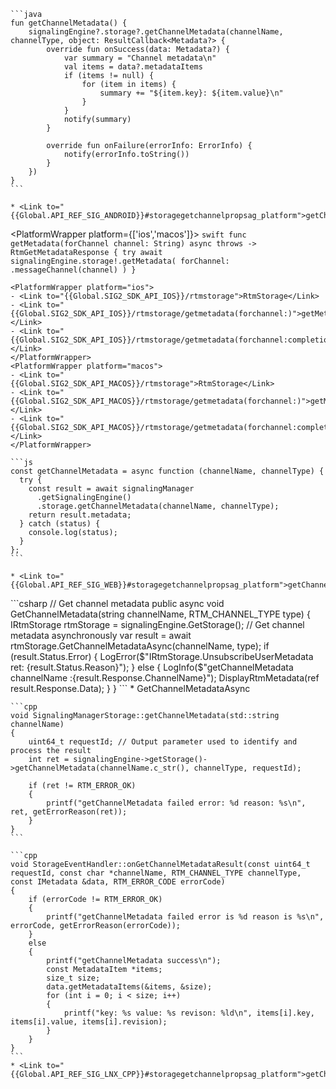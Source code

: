 <PlatformWrapper platform='android'>

    ```java
    fun getChannelMetadata() {
        signalingEngine?.storage?.getChannelMetadata(channelName, channelType, object: ResultCallback<Metadata?> {
            override fun onSuccess(data: Metadata?) {
                var summary = "Channel metadata\n"
                val items = data?.metadataItems
                if (items != null) {
                    for (item in items) {
                        summary += "${item.key}: ${item.value}\n"
                    }
                }
                notify(summary)
            }

            override fun onFailure(errorInfo: ErrorInfo) {
                notify(errorInfo.toString())
            }
        })
    }
    ```
    
    * <Link to="{{Global.API_REF_SIG_ANDROID}}#storagegetchannelpropsag_platform">getChannelMetadata</Link>

</PlatformWrapper>

<PlatformWrapper platform={['ios','macos']}>
    ```swift
    func getMetadata(forChannel channel: String) async throws -> RtmGetMetadataResponse {
        try await signalingEngine.storage!.getMetadata(
            forChannel: .messageChannel(channel)
        )
    }
    ```

    <PlatformWrapper platform="ios">
    - <Link to="{{Global.SIG2_SDK_API_IOS}}/rtmstorage">RtmStorage</Link>
    - <Link to="{{Global.SIG2_SDK_API_IOS}}/rtmstorage/getmetadata(forchannel:)">getMetadata(forChannel:)</Link>
    - <Link to="{{Global.SIG2_SDK_API_IOS}}/rtmstorage/getmetadata(forchannel:completion:)">getMetadata(forChannel:completion:)</Link>
    </PlatformWrapper>
    <PlatformWrapper platform="macos">
    - <Link to="{{Global.SIG2_SDK_API_MACOS}}/rtmstorage">RtmStorage</Link>
    - <Link to="{{Global.SIG2_SDK_API_MACOS}}/rtmstorage/getmetadata(forchannel:)">getMetadata(forChannel:)</Link>
    - <Link to="{{Global.SIG2_SDK_API_MACOS}}/rtmstorage/getmetadata(forchannel:completion:)">getMetadata(forChannel:completion:)</Link>
    </PlatformWrapper>
</PlatformWrapper>

<PlatformWrapper platform = 'web'>

    ```js
    const getChannelMetadata = async function (channelName, channelType) {
      try {
        const result = await signalingManager
          .getSignalingEngine()
          .storage.getChannelMetadata(channelName, channelType);
        return result.metadata;
      } catch (status) {
        console.log(status);
      }
    };
    ```

    * <Link to="{{Global.API_REF_SIG_WEB}}#storagegetchannelpropsag_platform">getChannelMetadata</Link>
</PlatformWrapper>

<PlatformWrapper platform='unity'>
    ```csharp
    // Get channel metadata
    public async void GetChannelMetadata(string channelName, RTM_CHANNEL_TYPE type)
    {
        IRtmStorage rtmStorage = signalingEngine.GetStorage();
        // Get channel metadata asynchronously
        var result = await rtmStorage.GetChannelMetadataAsync(channelName, type);
        if (result.Status.Error)
        {
            LogError($"IRtmStorage.UnsubscribeUserMetadata  ret: {result.Status.Reason}");
        }
        else
        {
            LogInfo($"getChannelMetadata channelName :{result.Response.ChannelName}");
            DisplayRtmMetadata(ref result.Response.Data);
        }
    }
    ```
    * <Link to="{{Global.API_REF_SIG_UNITY}}#storagegetchannelpropsag_platform">GetChannelMetadataAsync</Link>
</PlatformWrapper>
<PlatformWrapper platform='linux-cpp'>

    ```cpp
    void SignalingManagerStorage::getChannelMetadata(std::string channelName)
    {
        uint64_t requestId; // Output parameter used to identify and process the result
        int ret = signalingEngine->getStorage()->getChannelMetadata(channelName.c_str(), channelType, requestId);
        
        if (ret != RTM_ERROR_OK)
        {
            printf("getChannelMetadata failed error: %d reason: %s\n", ret, getErrorReason(ret));
        }
    }
    ```

    ```cpp
    void StorageEventHandler::onGetChannelMetadataResult(const uint64_t requestId, const char *channelName, RTM_CHANNEL_TYPE channelType, const IMetadata &data, RTM_ERROR_CODE errorCode) 
    {
        if (errorCode != RTM_ERROR_OK)
        {
            printf("getChannelMetadata failed error is %d reason is %s\n", errorCode, getErrorReason(errorCode));
        }
        else
        {
            printf("getChannelMetadata success\n");
            const MetadataItem *items;
            size_t size;
            data.getMetadataItems(&items, &size);
            for (int i = 0; i < size; i++)
            {
                printf("key: %s value: %s revison: %ld\n", items[i].key, items[i].value, items[i].revision);
            }
        }
    }
    ```
    * <Link to="{{Global.API_REF_SIG_LNX_CPP}}#storagegetchannelpropsag_platform">getChannelMetadata</Link>
</PlatformWrapper>

